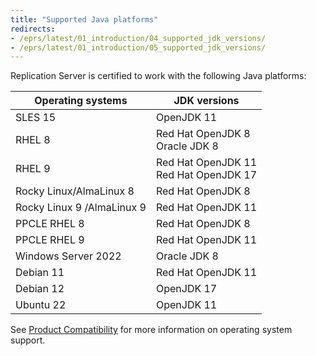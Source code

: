 ```yaml
---
title: "Supported Java platforms"
redirects:
- /eprs/latest/01_introduction/04_supported_jdk_versions/
- /eprs/latest/01_introduction/05_supported_jdk_versions/
---
```


Replication Server is certified to work with the following Java platforms:

| Operating systems          | JDK versions                                 |
|----------------------------|----------------------------------------------|
| SLES 15                    | OpenJDK 11                                   |
| RHEL 8                     | Red Hat OpenJDK 8 <br /> Oracle JDK 8        |
| RHEL 9                     | Red Hat OpenJDK 11 <br /> Red Hat OpenJDK 17 |
| Rocky Linux/AlmaLinux 8    | Red Hat OpenJDK 8                            |
| Rocky Linux 9 /AlmaLinux 9 | Red Hat OpenJDK 11                           |
| PPCLE RHEL 8               | Red Hat OpenJDK 8                            |
| PPCLE RHEL 9               | Red Hat OpenJDK 11                           |
| Windows Server 2022        | Oracle JDK 8                                 |
| Debian 11                  | Red Hat OpenJDK 11                           |
| Debian 12                  | OpenJDK 17                                   |
| Ubuntu 22                  | OpenJDK 11                                   |

See [Product Compatibility](https://www.enterprisedb.com/platform-compatibility#eprs) for more information on operating system support.
